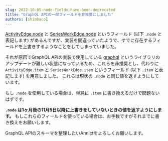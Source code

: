 ```yaml
---
slug: 2022-10-05-node-fields-have-been-deprecated
title: "GraphQL APIの一部フィールドを非推奨にしました"
authors: [shimbaco]
---
```


[ActivityEdge.node](https://developers.annict.com/docs/graphql-api/beta/reference/objects/activity-edge) と
[SeriesWorkEdge.node](https://developers.annict.com/docs/graphql-api/beta/reference/objects/series-work-edge)
というフィールド (以下 `.node` と表記します) があるんですが、実装を間違っていたようで、すでに存在するフィールドを上書きするようなことをしてしまっていました。

それが原因でGraphQL APIの実装で使用している [graphql](https://github.com/rmosolgo/graphql-ruby) というライブラリの
アップデートが難しい状態になっているため、これらを非推奨とし、代わりに `ActivityEdge.item` と `SeriesWorkEdge.item` というフィールド (以下 `.item` と表記します) を用意しました。
これらは現状の `.node` と同じ値を返すようにしています。

もし `.node` を使用している場合は、単純に `.item` に書き換えるだけで問題ないはずです。

**`.node` は1ヶ月後の11月5日以降に上書きをしていないときの値を返すようにします。**
もしこれらのフィールドを使っている場合は、お手数ですがそれまでに書き換えをお願いします。

GraphQL APIのスキーマを整理したいAnnictをよろしくお願いします。
